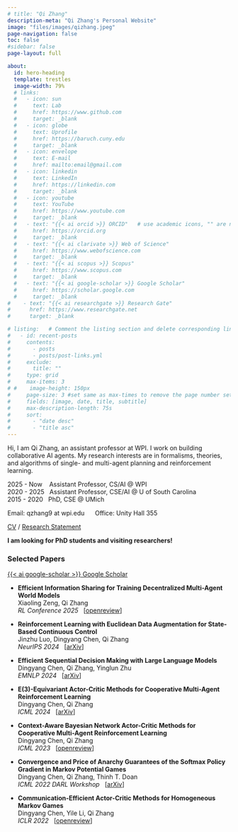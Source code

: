 ```yaml
---
# title: "Qi Zhang"
description-meta: "Qi Zhang's Personal Website"
image: "files/images/qizhang.jpeg"
page-navigation: false
toc: false
#sidebar: false
page-layout: full

about:
  id: hero-heading
  template: trestles
  image-width: 79%
  # links:
  #   - icon: sun
  #     text: Lab
  #     href: https://www.github.com
  #     target: _blank
  #   - icon: globe
  #     text: Uprofile
  #     href: https://baruch.cuny.edu
  #     target: _blank
  #   - icon: envelope
  #     text: E-mail
  #     href: mailto:email@gmail.com    
  #   - icon: linkedin
  #     text: LinkedIn
  #     href: https://linkedin.com
  #     target: _blank
  #   - icon: youtube
  #     text: YouTube
  #     href: https://www.youtube.com     
  #     target: _blank 
  #   - text: "{{< ai orcid >}} ORCID"   # use academic icons, "" are needed, you also need to install the fontawesome extension
  #     href: https://orcid.org
  #     target: _blank
  #   - text: "{{< ai clarivate >}} Web of Science"
  #     href: https://www.webofscience.com  
  #     target: _blank
  #   - text: "{{< ai scopus >}} Scopus"
  #     href: https://www.scopus.com
  #     target: _blank
  #   - text: "{{< ai google-scholar >}} Google Scholar"
  #     href: https://scholar.google.com
  #     target: _blank
#    - text: "{{< ai researchgate >}} Research Gate"
#      href: https://www.researchgate.net
#      target: _blank

# listing:   # Comment the listing section and delete corresponding lines in the index.qmd file to remove the recent posts
#   - id: recent-posts
#     contents: 
#       - posts
#       - posts/post-links.yml
#     exclude:
#       title: ""
#     type: grid
#     max-items: 3
# #    image-height: 150px
#     page-size: 3 #set same as max-times to remove the page number setting
#     fields: [image, date, title, subtitle]
#     max-description-length: 75s
#     sort: 
#       - "date desc"
#       - "title asc"
---
```


:::{#hero-heading}

Hi, I am Qi Zhang, an assistant professor at WPI.
I work on building collaborative AI agents. My research interests are in formalisms, theories, and algorithms of single- and multi-agent planning and reinforcement learning.

2025 - Now  &nbsp;&nbsp; Assistant Professor, CS/AI @ WPI <br>
2020 - 2025  &nbsp; Assistant Professor, CSE/AI @ U of South Carolina <br>
2015 - 2020  &nbsp; PhD, CSE @ UMich

Email: qzhang9 at wpi.edu &nbsp;&nbsp;&nbsp;&nbsp;
Office: Unity Hall 355

[CV](files/cv.pdf) / [Research Statement](files/research_statement.pdf)


**
I am looking for PhD students and visiting researchers!
**


:::

### Selected Papers 
[{{< ai google-scholar >}} Google Scholar](https://scholar.google.com/citations?hl=en&user=wJNQVS0AAAAJ&view_op=list_works&sortby=pubdate)

- **Efficient Information Sharing for Training Decentralized Multi-Agent World Models** <br>
Xiaoling Zeng, Qi Zhang <br>
_RL Conference 2025_ &nbsp;
[[openreview](https://openreview.net/forum?id=SWrOnAspSw#discussion)]


- **Reinforcement Learning with Euclidean Data Augmentation for State-Based Continuous Control** <br>
Jinzhu Luo, Dingyang Chen, Qi Zhang <br>
_NeurIPS 2024_ &nbsp; [[arXiv](https://arxiv.org/abs/2410.12983)]


- **Efficient Sequential Decision Making with Large Language Models** <br>
Dingyang Chen, Qi Zhang, Yinglun Zhu <br>
_EMNLP 2024_ &nbsp; [[arXiv](https://arxiv.org/abs/2406.12125)]


- **E(3)-Equivariant Actor-Critic Methods for Cooperative Multi-Agent Reinforcement Learning** <br>
Dingyang Chen, Qi Zhang <br>
_ICML 2024_ &nbsp; [[arXiv](https://arxiv.org/abs/2308.11842)]


- **Context-Aware Bayesian Network Actor-Critic Methods for Cooperative Multi-Agent Reinforcement Learning** <br>
Dingyang Chen, Qi Zhang <br>
_ICML 2023_ &nbsp; [[openreview](https://openreview.net/forum?id=pLQoqbUTue)]


- **Convergence and Price of Anarchy Guarantees of the Softmax Policy Gradient in Markov Potential Games** <br>
Dingyang Chen, Qi Zhang, Thinh T. Doan <br>
_ICML 2022 DARL Workshop_ &nbsp; [[arXiv](https://arxiv.org/abs/2206.07642)]


- **Communication-Efficient Actor-Critic Methods for Homogeneous Markov Games** <br>
Dingyang Chen, Yile Li, Qi Zhang <br>
_ICLR 2022_ &nbsp; [[openreview](https://openreview.net/forum?id=xy_2w3J3kH)]
